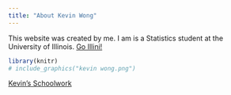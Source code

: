 ```yaml
---
title: "About Kevin Wong"
---
```


This website was created by me. I am is a Statistics student at the University of Illinois. [Go Illini!](https://fightingillini.com)


```r
library(knitr)
# include_graphics("kevin wong.png")
```

[Kevin's Schoolwork](schoolwork.html){target="_blank"}